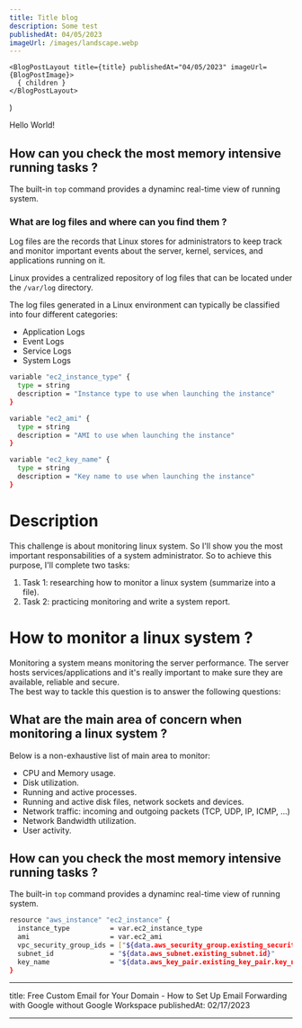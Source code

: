 ```yaml
---
title: Title blog 
description: Some test
publishedAt: 04/05/2023
imageUrl: /images/landscape.webp
---
```



    <BlogPostLayout title={title} publishedAt="04/05/2023" imageUrl={BlogPostImage}>
      { children }
    </BlogPostLayout>


)

Hello World!


## How can you check the most memory intensive running tasks ?

The built-in `top` command provides a dynaminc real-time view of running system.

### What are log files and where can you find them ?

Log files are the records that Linux stores for administrators to keep track and monitor important events about the server, kernel, services, and applications running on it.

Linux provides a centralized repository of log files that can be located under the `/var/log` directory.

The log files generated in a Linux environment can typically be classified into four different categories:

- Application Logs
- Event Logs
- Service Logs
- System Logs

```bash
variable "ec2_instance_type" {
  type = string
  description = "Instance type to use when launching the instance"
}

variable "ec2_ami" {
  type = string
  description = "AMI to use when launching the instance"
}

variable "ec2_key_name" {
  type = string
  description = "Key name to use when launching the instance"
}
```
# Description

This challenge is about monitoring linux system. So I'll show you the most important responsabilities of a system administrator. So to achieve this purpose, I'll complete two tasks:

1. Task 1: researching how to monitor a linux system (summarize into a file).
2. Task 2: practicing monitoring and write a system report.

# How to monitor a linux system ?

Monitoring a system means monitoring the server performance. The server hosts
services/applications and it's really important to make sure they are available,
reliable and secure.  
The best way to tackle this question is to answer the following questions:

## What are the main area of concern when monitoring a linux system ?

Below is a non-exhaustive list of main area to monitor:

- CPU and Memory usage.
- Disk utilization.
- Running and active processes.
- Running and active disk files, network sockets and devices.
- Network traffic: incoming and outgoing packets (TCP, UDP, IP, ICMP, ...)
- Network Bandwidth utilization.
- User activity.

## How can you check the most memory intensive running tasks ?

The built-in `top` command provides a dynaminc real-time view of running system.

```bash
resource "aws_instance" "ec2_instance" {
  instance_type          = var.ec2_instance_type
  ami                    = var.ec2_ami
  vpc_security_group_ids = ["${data.aws_security_group.existing_security_group.id}"]
  subnet_id              = "${data.aws_subnet.existing_subnet.id}"
  key_name               = "${data.aws_key_pair.existing_key_pair.key_name}"
}
```


---
title: Free Custom Email for Your Domain - How to Set Up Email Forwarding with Google without Google Workspace
publishedAt: 02/17/2023

---


